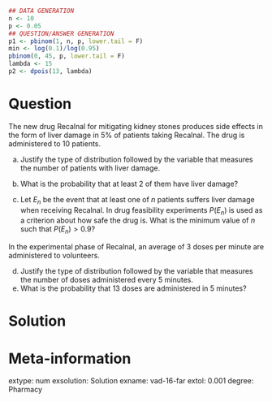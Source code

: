 
```r
## DATA GENERATION
n <- 10
p <- 0.05
## QUESTION/ANSWER GENERATION
p1 <- pbinom(1, n, p, lower.tail = F)
min <- log(0.1)/log(0.95)
pbinom(0, 45, p, lower.tail = F)
lambda <- 15
p2 <- dpois(13, lambda)
```

Question
========
The new drug Recalnal for mitigating kidney stones produces side effects in the form of liver damage in 5% of patients taking Recalnal. The drug is administered to 10 patients. 


a. Justify the type of distribution followed by the variable that measures the number of patients with liver damage.

a. What is the probability that at least 2 of them have liver damage?

a. Let $E_n$ be the event that at least one of $n$ patients suffers liver damage when receiving Recalnal. In drug feasibility experiments $P(E_n)$ is used as a criterion about how safe the drug is. What is the minimum value of $n$ such that $P(E_n)>0.9$?

In the experimental phase of Recalnal, an average of 3 doses per minute are administered to volunteers.

d. Justify the type of distribution followed by the variable that measures the number of doses administered every 5 minutes.
e. What is the probability that 13 doses are administered in 5 minutes?

Solution
========


Meta-information 
================
extype: num
exsolution: Solution
exname: vad-16-far
extol: 0.001
degree: Pharmacy
 
